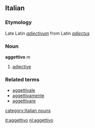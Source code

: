 ==Italian==
===Etymology===
Late Latin ''[[adiectivum]]'' from Latin ''[[adiectus]]''
===Noun===
'''aggettivo''' ''m''

# [[adjective]]

===Related terms===
*[[aggettivale]]
*[[aggettivamente]]
*[[aggettivare]]
[[category:Italian nouns]]

[[it:aggettivo]]
[[nl:aggettivo]]